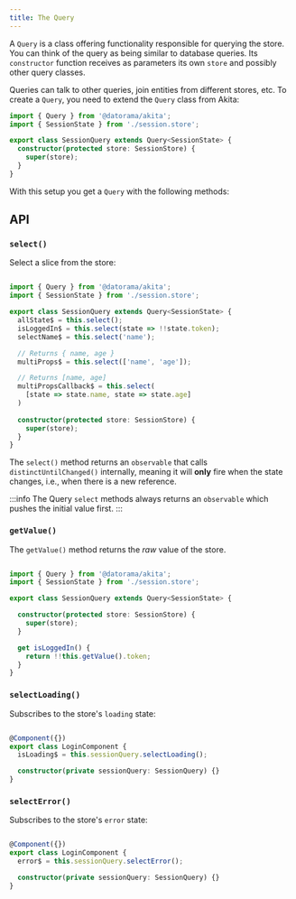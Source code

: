 ```yaml
---
title: The Query
---
```


A `Query` is a class offering functionality responsible for querying the store. You can think of the query as being similar to database queries. Its `constructor` function receives as parameters its own `store` and possibly other query classes. 
 
Queries can talk to other queries, join entities from different stores, etc. To create a `Query`, you need to extend the `Query` class from Akita:


```ts title="session.query.ts"
import { Query } from '@datorama/akita';
import { SessionState } from './session.store';

export class SessionQuery extends Query<SessionState> {  
  constructor(protected store: SessionStore) {
    super(store);
  }
}
```

With this setup you get a `Query` with the following methods:

## API

### `select()`

Select a slice from the store:

```ts title="session.query.ts"

import { Query } from '@datorama/akita';
import { SessionState } from './session.store';

export class SessionQuery extends Query<SessionState> {
  allState$ = this.select();
  isLoggedIn$ = this.select(state => !!state.token);
  selectName$ = this.select('name');

  // Returns { name, age }
  multiProps$ = this.select(['name', 'age']);

  // Returns [name, age]
  multiPropsCallback$ = this.select(
    [state => state.name, state => state.age]
  )
  
  constructor(protected store: SessionStore) {
    super(store);
  }
}
```

The `select()` method returns an `observable` that calls `distinctUntilChanged()` internally, meaning it will **only** fire when the state changes, i.e., when there is a new reference.

:::info
The Query `select` methods always returns an `observable` which pushes the initial value first.
:::


### `getValue()`
The `getValue()` method returns the _raw_ value of the store.

```ts title="session.query.ts"

import { Query } from '@datorama/akita';
import { SessionState } from './session.store';

export class SessionQuery extends Query<SessionState> {

  constructor(protected store: SessionStore) {
    super(store);
  }

  get isLoggedIn() {
    return !!this.getValue().token;
  }
}
```

### `selectLoading()`
Subscribes to the store's `loading` state:

```ts title="login.components.ts"

@Component({})
export class LoginComponent {
  isLoading$ = this.sessionQuery.selectLoading();

  constructor(private sessionQuery: SessionQuery) {}
}
```

### `selectError()`
Subscribes to the store's `error` state:

```ts title="login.components.ts"

@Component({})
export class LoginComponent {
  error$ = this.sessionQuery.selectError();

  constructor(private sessionQuery: SessionQuery) {}
}
```